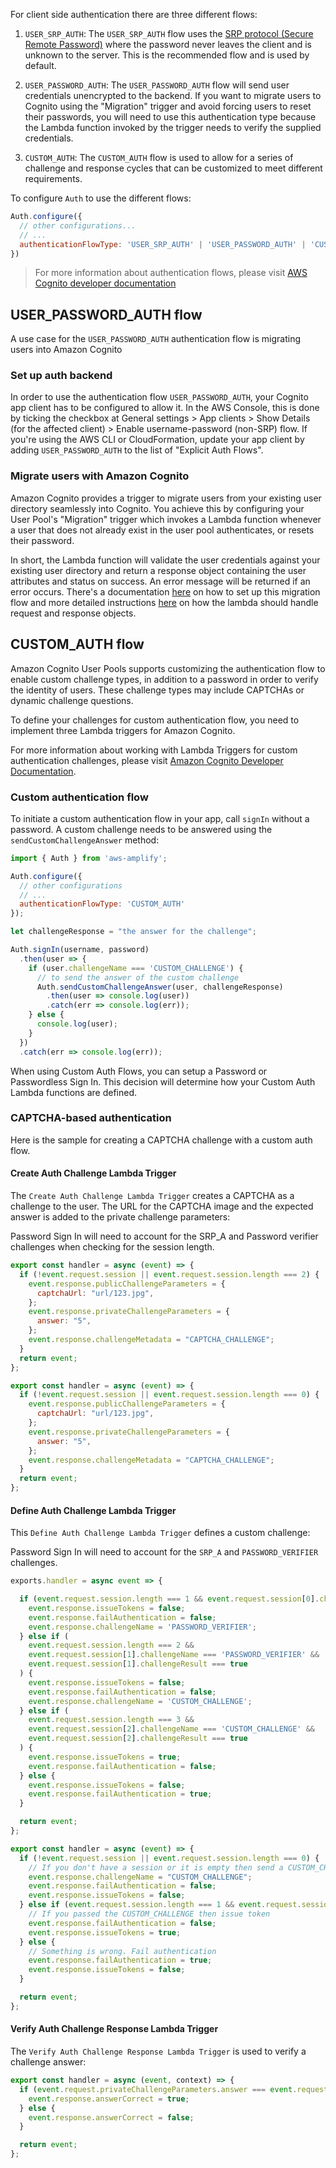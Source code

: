 
For client side authentication there are three different flows:

1. `USER_SRP_AUTH`: The `USER_SRP_AUTH` flow uses the [SRP protocol (Secure Remote Password)](https://en.wikipedia.org/wiki/Secure_Remote_Password_protocol) where the password never leaves the client and is unknown to the server. This is the recommended flow and is used by default.

2. `USER_PASSWORD_AUTH`: The `USER_PASSWORD_AUTH` flow will send user credentials unencrypted to the backend. If you want to migrate users to Cognito using the "Migration" trigger and avoid forcing users to reset their passwords, you will need to use this authentication type because the Lambda function invoked by the trigger needs to verify the supplied credentials.

3. `CUSTOM_AUTH`: The `CUSTOM_AUTH` flow is used to allow for a series of challenge and response cycles that can be customized to meet different requirements.

To configure `Auth` to use the different flows:

```javascript
Auth.configure({
  // other configurations...
  // ...
  authenticationFlowType: 'USER_SRP_AUTH' | 'USER_PASSWORD_AUTH' | 'CUSTOM_AUTH',
})
```

> For more information about authentication flows, please visit [AWS Cognito developer documentation](https://docs.aws.amazon.com/cognito/latest/developerguide/amazon-cognito-user-pools-authentication-flow.html#amazon-cognito-user-pools-custom-authentication-flow)

## USER_PASSWORD_AUTH flow

A use case for the `USER_PASSWORD_AUTH` authentication flow is migrating users into Amazon Cognito

### Set up auth backend

In order to use the authentication flow `USER_PASSWORD_AUTH`, your Cognito app client has to be configured to allow it. In the AWS Console, this is done by ticking the checkbox at General settings > App clients > Show Details (for the affected client) > Enable username-password (non-SRP) flow. If you're using the AWS CLI or CloudFormation, update your app client by adding `USER_PASSWORD_AUTH` to the list of "Explicit Auth Flows".

### Migrate users with Amazon Cognito

Amazon Cognito provides a trigger to migrate users from your existing user directory seamlessly into Cognito. You achieve this by configuring your User Pool's "Migration" trigger which invokes a Lambda function whenever a user that does not already exist in the user pool authenticates, or resets their password.

In short, the Lambda function will validate the user credentials against your existing user directory and return a response object containing the user attributes and status on success. An error message will be returned if an error occurs. There's a documentation [here](https://docs.aws.amazon.com/cognito/latest/developerguide/cognito-user-pools-import-using-lambda.html) on how to set up this migration flow and more detailed instructions [here](https://docs.aws.amazon.com/cognito/latest/developerguide/user-pool-lambda-migrate-user.html#cognito-user-pools-lambda-trigger-syntax-user-migration) on how the lambda should handle request and response objects.

## CUSTOM_AUTH flow

Amazon Cognito User Pools supports customizing the authentication flow to enable custom challenge types, in addition to a password in order to verify the identity of users. These challenge types may include CAPTCHAs or dynamic challenge questions.

To define your challenges for custom authentication flow, you need to implement three Lambda triggers for Amazon Cognito.

<Callout>

For more information about working with Lambda Triggers for custom authentication challenges, please visit [Amazon Cognito Developer Documentation](https://docs.aws.amazon.com/cognito/latest/developerguide/user-pool-lambda-challenge.html).

</Callout>

### Custom authentication flow

To initiate a custom authentication flow in your app, call `signIn` without a password. A custom challenge needs to be answered using the `sendCustomChallengeAnswer` method:

```javascript
import { Auth } from 'aws-amplify';

Auth.configure({
  // other configurations
  // ...
  authenticationFlowType: 'CUSTOM_AUTH'
});

let challengeResponse = "the answer for the challenge";

Auth.signIn(username, password)
  .then(user => {
    if (user.challengeName === 'CUSTOM_CHALLENGE') {
      // to send the answer of the custom challenge
      Auth.sendCustomChallengeAnswer(user, challengeResponse)
        .then(user => console.log(user))
        .catch(err => console.log(err));
    } else {
      console.log(user);
    }
  })
  .catch(err => console.log(err));
```

<Callout>

When using Custom Auth Flows, you can setup a Password or Passwordless Sign In. This decision will determine how your Custom Auth Lambda functions are defined.

</Callout>

### CAPTCHA-based authentication


Here is the sample for creating a CAPTCHA challenge with a custom auth flow.

#### Create Auth Challenge Lambda Trigger

The `Create Auth Challenge Lambda Trigger` creates a CAPTCHA as a challenge to the user. The URL for the CAPTCHA image and the expected answer is added to the private challenge parameters:

<BlockSwitcher>

<Block name="Password Sign In">

Password Sign In will need to account for the SRP_A and Password verifier challenges when checking for the session length.

```javascript
export const handler = async (event) => {
  if (!event.request.session || event.request.session.length === 2) {
    event.response.publicChallengeParameters = {
      captchaUrl: "url/123.jpg",
    };
    event.response.privateChallengeParameters = {
      answer: "5",
    };
    event.response.challengeMetadata = "CAPTCHA_CHALLENGE";
  }
  return event;
};
```

</Block>

<Block name="PasswordLess Sign In">

```js
export const handler = async (event) => {
  if (!event.request.session || event.request.session.length === 0) {
    event.response.publicChallengeParameters = {
      captchaUrl: "url/123.jpg",
    };
    event.response.privateChallengeParameters = {
      answer: "5",
    };
    event.response.challengeMetadata = "CAPTCHA_CHALLENGE";
  }
  return event;
};
```

</Block>

</BlockSwitcher>

#### Define Auth Challenge Lambda Trigger

This `Define Auth Challenge Lambda Trigger` defines a custom challenge:

<BlockSwitcher>

<Block name="Password Sign In">

Password Sign In will need to account for the `SRP_A` and `PASSWORD_VERIFIER` challenges.

```javascript
exports.handler = async event => {

  if (event.request.session.length === 1 && event.request.session[0].challengeName === 'SRP_A') {
    event.response.issueTokens = false;
    event.response.failAuthentication = false;
    event.response.challengeName = 'PASSWORD_VERIFIER';
  } else if (
    event.request.session.length === 2 &&
    event.request.session[1].challengeName === 'PASSWORD_VERIFIER' &&
    event.request.session[1].challengeResult === true
  ) {
    event.response.issueTokens = false;
    event.response.failAuthentication = false;
    event.response.challengeName = 'CUSTOM_CHALLENGE';
  } else if (
    event.request.session.length === 3 &&
    event.request.session[2].challengeName === 'CUSTOM_CHALLENGE' &&
    event.request.session[2].challengeResult === true
  ) {
    event.response.issueTokens = true;
    event.response.failAuthentication = false;
  } else {
    event.response.issueTokens = false;
    event.response.failAuthentication = true;
  }

  return event;
};
```

</Block>

<Block name="PasswordLess Sign In">

```javascript
export const handler = async (event) => {
  if (!event.request.session || event.request.session.length === 0) {
    // If you don't have a session or it is empty then send a CUSTOM_CHALLENGE
    event.response.challengeName = "CUSTOM_CHALLENGE";
    event.response.failAuthentication = false;
    event.response.issueTokens = false;
  } else if (event.request.session.length === 1 && event.request.session[0].challengeResult === true) {
    // If you passed the CUSTOM_CHALLENGE then issue token
    event.response.failAuthentication = false;
    event.response.issueTokens = true;
  } else {
    // Something is wrong. Fail authentication
    event.response.failAuthentication = true;
    event.response.issueTokens = false;
  }

  return event;
};
```

</Block>

</BlockSwitcher>

#### Verify Auth Challenge Response Lambda Trigger

The `Verify Auth Challenge Response Lambda Trigger` is used to verify a challenge answer:

```javascript
export const handler = async (event, context) => {
  if (event.request.privateChallengeParameters.answer === event.request.challengeAnswer) {
    event.response.answerCorrect = true;
  } else {
    event.response.answerCorrect = false;
  }

  return event;
};
